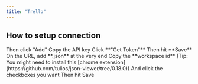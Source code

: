 ```yaml
---
title: "Trello"
---
```


## How to setup connection

<Steps>
  <Step title="Login to your Trello account">

  </Step>

  <Step title="Open a new tab and go to ttps://trello.com/power-ups/admin/">

  </Step>

  <Step title="Click &#x22;New&#x22;">

  </Step>

  <Step title="Fill up the fields (Iframe connector URL is optional)">

  </Step>

  <Step title="Click &#x22;Create&#x22;">

  </Step>

  <Step title="Click &#x22;Generate a new API key&#x22;">

  </Step>

  <Step title="Click &#x22;Generate API key&#x22;">

  </Step>

  <Step title="On the &#x22;Allowed origins&#x22;, add &#x22;https://app.hierarch.io&#x22; (w/o trailing slash)">
    Then click "Add"
    Copy the API key


  </Step>

  <Step title="Go to your integrations panel and paste the API key">
    Click **"Get Token"**


  </Step>

  <Step title="A pop-up will open, scrolldown and click Allow">

  </Step>

  <Step title="Click &#x22;Connected to App&#x22; checkbox">
    Then hit **Save**


  </Step>

  <Step title="Go to one of your boards">
    On the URL, add **.json** at the very end
    Copy the **workspace id**
    (Tip: You might need to install this [chrome extension](https://github.com/tulios/json-viewer/tree/0.18.0))


  </Step>

  <Step title="Copy the board id">

  </Step>

  <Step title="Paste these on the Settings tab, on the integrations panel">

  </Step>

  <Step title="Go to Actions tab">
    And click the checkboxes you want
    Then hit Save
  </Step>
</Steps>

##